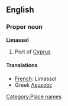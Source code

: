 ==English==

===Proper noun===
'''Limassol'''
# Port of [[Cyprus]]

====Translations====

*[[French]]: Limassol
* Greek [[Λεμεσός]]
[[Category:Place names]]
